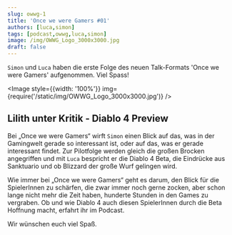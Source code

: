 ```yaml
---
slug: owwg-1
title: 'Once we were Gamers #01'
authors: [luca,simon]
tags: [podcast,owwg,luca,simon]
image: /img/OWWG_Logo_3000x3000.jpg
draft: false
---
```



`Simon` und `Luca` haben die erste Folge des neuen Talk-Formats 'Once we were Gamers' aufgenommen. Viel Spass!

<Image style={{width: '100%'}} img={require('/static/img/OWWG_Logo_3000x3000.jpg')} />

<!--truncate-->

## Lilith unter Kritik - Diablo 4 Preview

Bei „Once we were Gamers“ wirft `Simon` einen Blick auf das, was in der Gamingwelt gerade so interessant ist, oder auf das, was er gerade interessant findet.
Zur Pilotfolge werden gleich die großen Brocken angegriffen und mit `Luca` bespricht er die Diablo 4 Beta, die Eindrücke aus Sanktuario und ob Blizzard der große Wurf gelingen wird.

Wie immer bei „Once we were Gamers“ geht es darum, den Blick für die SpielerInnen zu schärfen, die zwar immer noch gerne zocken, aber schon lange nicht mehr die Zeit haben, hunderte Stunden in den Games zu vergraben.
Ob und wie Diablo 4 auch diesen SpielerInnen durch die Beta Hoffnung macht, erfahrt ihr im Podcast.


Wir wünschen euch viel Spaß.

<ReactPlayer
    width="100%"
    height="50px"
    controls
    url='https://m10z.picnotes.de/OwwG/OwwG_1_Pilotfolge_mit_Luca.mp3'
/>
